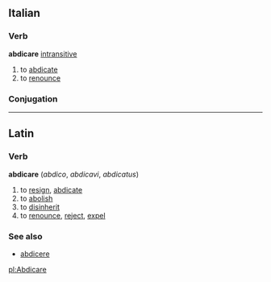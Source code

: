==Italian==
===Verb===
'''abdicare''' [[intransitive]]
# to [[abdicate]]
# to [[renounce]]
===Conjugation===
{{it-conj-are|abdic|essere}}
----

==Latin==
===Verb===
'''abdicare''' (''abdico'', ''abdicavi'', ''abdicatus'')
# to [[resign]], [[abdicate]]
# to [[abolish]]
# to [[disinherit]]
# to [[renounce]], [[reject]], [[expel]]

===See also===
*[[abdicere]]

[[pl:Abdicare]]